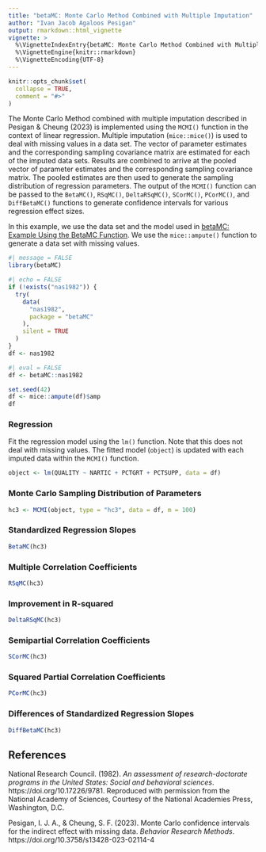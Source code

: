 ```yaml
---
title: "betaMC: Monte Carlo Method Combined with Multiple Imputation"
author: "Ivan Jacob Agaloos Pesigan"
output: rmarkdown::html_vignette
vignette: >
  %\VignetteIndexEntry{betaMC: Monte Carlo Method Combined with Multiple Imputation}
  %\VignetteEngine{knitr::rmarkdown}
  %\VignetteEncoding{UTF-8}
---
```


```r
knitr::opts_chunk$set(
  collapse = TRUE,
  comment = "#>"
)
```

The Monte Carlo Method combined with multiple imputation
described in Pesigan & Cheung (2023)
is implemented using the `MCMI()` function
in the context of linear regression.
Multiple imputation (`mice::mice()`) is used to deal with missing values in a data set.
The vector of parameter estimates
and the corresponding sampling covariance matrix
are estimated for each of the imputed data sets.
Results are combined to arrive at the pooled vector of parameter estimates
and the corresponding sampling covariance matrix.
The pooled estimates are then used to generate the sampling distribution
of regression parameters.
The output of the `MCMI()` function
can be passed to the
`BetaMC()`,
`RSqMC()`,
`DeltaRSqMC()`,
`SCorMC()`,
`PCorMC()`,
and
`DiffBetaMC()` functions
to generate confidence intervals for various
regression effect sizes.

In this example,
we use the data set and the model used in
[betaMC: Example Using the BetaMC Function](example_beta_mc.html).
We use the `mice::ampute()` function to generate a data set with missing values.

```r
#| message = FALSE
library(betaMC)
```

```r
#| echo = FALSE
if (!exists("nas1982")) {
  try(
    data(
      "nas1982",
      package = "betaMC"
    ),
    silent = TRUE
  )
}
df <- nas1982
```

```r
#| eval = FALSE
df <- betaMC::nas1982
```

```r
set.seed(42)
df <- mice::ampute(df)$amp
df
```

### Regression

Fit the regression model using the `lm()` function.
Note that this does not deal with missing values.
The fitted model (`object`) is updated with each imputed data
within the `MCMI()` function.

```r
object <- lm(QUALITY ~ NARTIC + PCTGRT + PCTSUPP, data = df)
```

### Monte Carlo Sampling Distribution of Parameters

```r
hc3 <- MCMI(object, type = "hc3", data = df, m = 100)
```

### Standardized Regression Slopes

```r
BetaMC(hc3)
```

### Multiple Correlation Coefficients

```r
RSqMC(hc3)
```

### Improvement in R-squared

```r
DeltaRSqMC(hc3)
```

### Semipartial Correlation Coefficients

```r
SCorMC(hc3)
```

### Squared Partial Correlation Coefficients

```r
PCorMC(hc3)
```

### Differences of Standardized Regression Slopes

```r
DiffBetaMC(hc3)
```

## References

National Research Council. (1982).
*An assessment of research-doctorate programs in the United States: Social and behavioral sciences*.
https://doi.org/10.17226/9781.
Reproduced with permission from the National Academy of Sciences,
Courtesy of the National Academies Press, Washington, D.C.

Pesigan, I. J. A., & Cheung, S. F. (2023).
Monte Carlo confidence intervals for the indirect effect with missing data.
*Behavior Research Methods*.
https://doi.org/10.3758/s13428-023-02114-4
